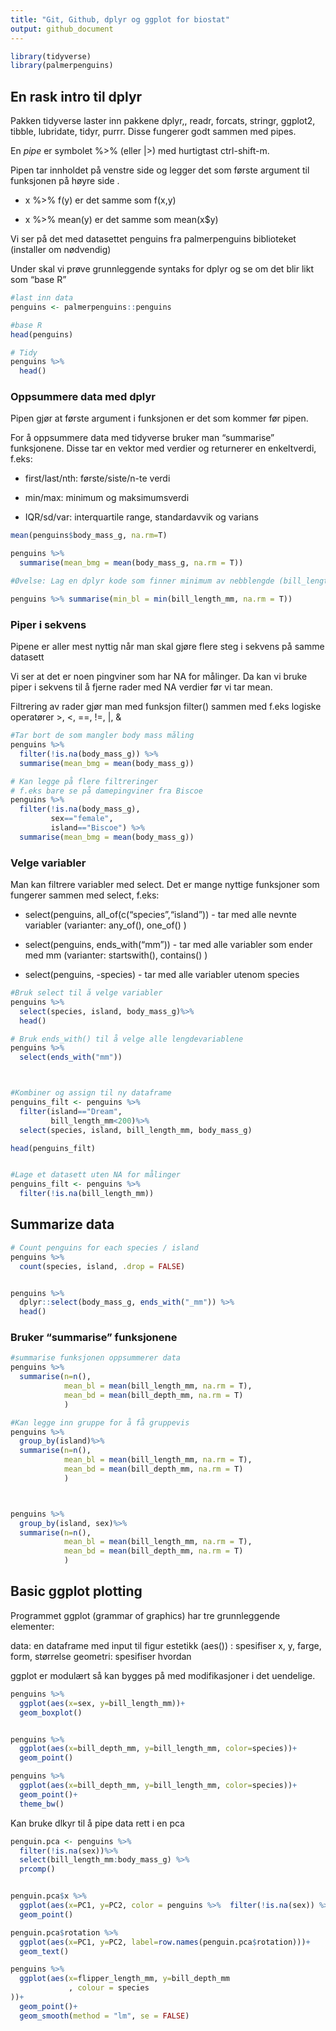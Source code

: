 ```yaml
---
title: "Git, Github, dplyr og ggplot for biostat"
output: github_document
---
```


```r
library(tidyverse)
library(palmerpenguins)
```

## En rask intro til dplyr

Pakken tidyverse laster inn pakkene dplyr,, readr, forcats, stringr, ggplot2, tibble, lubridate, tidyr, purrr. Disse fungerer godt sammen med pipes.

En *pipe* er symbolet %\>% (eller \|\>) med hurtigtast ctrl-shift-m.

Pipen tar innholdet på venstre side og legger det som første argument til funksjonen på høyre side .

-   x %\>% f(y) er det samme som f(x,y)

-   x %\>% mean(y) er det samme som mean(x\$y)

Vi ser på det med datasettet penguins fra palmerpenguins biblioteket (installer om nødvendig)

Under skal vi prøve grunnleggende syntaks for dplyr og se om det blir likt som "base R"

```r
#last inn data
penguins <- palmerpenguins::penguins

#base R
head(penguins)

# Tidy
penguins %>% 
  head()

```

### Oppsummere data med dplyr

Pipen gjør at første argument i funksjonen er det som kommer før pipen.

For å oppsummere data med tidyverse bruker man "summarise" funksjonene. Disse tar en vektor med verdier og returnerer en enkeltverdi, f.eks:

-   first/last/nth: første/siste/n-te verdi

-   min/max: minimum og maksimumsverdi

-   IQR/sd/var: interquartile range, standardavvik og varians

```r

mean(penguins$body_mass_g, na.rm=T)

penguins %>% 
  summarise(mean_bmg = mean(body_mass_g, na.rm = T))

#Øvelse: Lag en dplyr kode som finner minimum av nebblengde (bill_length_mm)

penguins %>% summarise(min_bl = min(bill_length_mm, na.rm = T))


```

### Piper i sekvens

Pipene er aller mest nyttig når man skal gjøre flere steg i sekvens på samme datasett

Vi ser at det er noen pingviner som har NA for målinger. Da kan vi bruke piper i sekvens til å fjerne rader med NA verdier før vi tar mean.

Filtrering av rader gjør man med funksjon filter() sammen med f.eks logiske operatører \>, \<, ==, !=, \|, &

```r

#Tar bort de som mangler body mass måling
penguins %>% 
  filter(!is.na(body_mass_g)) %>%
  summarise(mean_bmg = mean(body_mass_g))

# Kan legge på flere filtreringer
# f.eks bare se på damepingviner fra Biscoe
penguins %>% 
  filter(!is.na(body_mass_g),
         sex=="female",
         island=="Biscoe") %>%
  summarise(mean_bmg = mean(body_mass_g))

```

### Velge variabler

Man kan filtrere variabler med select. Det er mange nyttige funksjoner som fungerer sammen med select, f.eks:

-   select(penguins, all_of(c("species","island")) - tar med alle nevnte variabler (varianter: any_of(), one_of() )

-   select(penguins, ends_with("mm")) - tar med alle variabler som ender med mm (varianter: startswith(), contains() )

-   select(penguins, -species) - tar med alle variabler utenom species

```r

#Bruk select til å velge variabler
penguins %>%
  select(species, island, body_mass_g)%>%
  head()

# Bruk ends_with() til å velge alle lengdevariablene
penguins %>%
  select(ends_with("mm"))



#Kombiner og assign til ny dataframe
penguins_filt <- penguins %>%
  filter(island=="Dream",
         bill_length_mm<200)%>%
  select(species, island, bill_length_mm, body_mass_g)

head(penguins_filt)


#Lage et datasett uten NA for målinger
penguins_filt <- penguins %>%
  filter(!is.na(bill_length_mm))

```

## Summarize data

```r
# Count penguins for each species / island
penguins %>%
  count(species, island, .drop = FALSE)


penguins %>%
  dplyr::select(body_mass_g, ends_with("_mm")) %>% 
  head()


```

### Bruker "summarise" funksjonene

```r

#summarise funksjonen oppsummerer data
penguins %>%
  summarise(n=n(),
            mean_bl = mean(bill_length_mm, na.rm = T),
            mean_bd = mean(bill_depth_mm, na.rm = T)
            )

#Kan legge inn gruppe for å få gruppevis
penguins %>%
  group_by(island)%>%
  summarise(n=n(),
            mean_bl = mean(bill_length_mm, na.rm = T),
            mean_bd = mean(bill_depth_mm, na.rm = T)
            )



penguins %>%
  group_by(island, sex)%>%
  summarise(n=n(),
            mean_bl = mean(bill_length_mm, na.rm = T),
            mean_bd = mean(bill_depth_mm, na.rm = T)
            )


```

## Basic ggplot plotting

Programmet ggplot (grammar of graphics) har tre grunnleggende elementer:

data: en dataframe med input til figur estetikk (aes()) : spesifiser x, y, farge, form, størrelse geometri: spesifiser hvordan

ggplot er modulært så kan bygges på med modifikasjoner i det uendelige.

```r

penguins %>%
  ggplot(aes(x=sex, y=bill_length_mm))+
  geom_boxplot()


penguins %>%
  ggplot(aes(x=bill_depth_mm, y=bill_length_mm, color=species))+
  geom_point()

penguins %>%
  ggplot(aes(x=bill_depth_mm, y=bill_length_mm, color=species))+
  geom_point()+
  theme_bw()


```

Kan bruke dlkyr til å pipe data rett i en pca

```r

penguin.pca <- penguins %>%
  filter(!is.na(sex))%>%
  select(bill_length_mm:body_mass_g) %>%
  prcomp()


penguin.pca$x %>%
  ggplot(aes(x=PC1, y=PC2, color = penguins %>%  filter(!is.na(sex)) %>%pluck("species") ))+
  geom_point()

penguin.pca$rotation %>%
  ggplot(aes(x=PC1, y=PC2, label=row.names(penguin.pca$rotation)))+
  geom_text()

penguins %>%
  ggplot(aes(x=flipper_length_mm, y=bill_depth_mm
             , colour = species
))+
  geom_point()+
  geom_smooth(method = "lm", se = FALSE)


```
